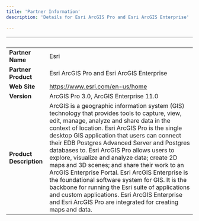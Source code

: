 ```yaml
---
title: 'Partner Information'
description: 'Details for Esri ArcGIS Pro and Esri ArcGIS Enterprise'

---
```

| &nbsp;     | &nbsp; |
| ----------- | ----------- |
| **Partner Name**      | Esri      |
| **Partner Product**   |  Esri ArcGIS Pro and Esri ArcGIS Enterprise      |
| **Web Site**      |  https://www.esri.com/en-us/home   |
| **Version**   | ArcGIS Pro 3.0, ArcGIS Enterprise 11.0     |
| **Product Description**      | ArcGIS is a geographic information system (GIS) technology that provides tools to capture, view, edit, manage, analyze and share data in the context of location. Esri ArcGIS Pro is the single desktop GIS application that users can connect their EDB Postgres Advanced Server and Postgres databases to. Esri ArcGIS Pro allows users to explore, visualize and analyze data; create 2D maps and 3D scenes; and share their work to an ArcGIS Enterprise Portal. Esri ArcGIS Enterprise is the foundational software system for GIS. It is the backbone for running the Esri suite of applications and custom applications. Esri ArcGIS Enterprise and Esri ArcGIS Pro are integrated for creating maps and data.  |


